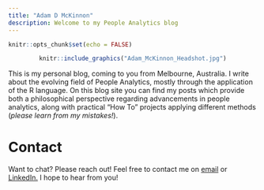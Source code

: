 ```yaml
---
title: "Adam D McKinnon"
description: Welcome to my People Analytics blog
---
```


```r
knitr::opts_chunk$set(echo = FALSE)
```


<center>
```r
knitr::include_graphics("Adam_McKinnon_Headshot.jpg")
```
</center>

This is my personal blog, coming to you from Melbourne, Australia. I write about the evolving field of People Analytics, mostly through the application of the R language. On this blog site you can find my posts which provide both a philosophical perspective regarding advancements in people analytics, along with practical "How To" projects applying different methods (*please learn from my mistakes!*).

# Contact
Want to chat? Please reach out! Feel free to contact me on [email](adam.d.mckinnon@gmail.com) or [LinkedIn.](https://www.linkedin.com/in/adamdmckinnon/) I hope to hear from you!
